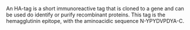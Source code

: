 {{nolanguage}}
An HA-tag is a short immunoreactive tag that is cloned to a gene and can be used do identify or purify recombinant proteins. This tag is the hemagglutinin epitope, with the aminoacidic sequence N-YPYDVPDYA-C.